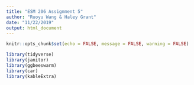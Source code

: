 ```yaml
---
title: "ESM 206 Assignment 5"
author: "Ruoyu Wang & Haley Grant"
date: "11/22/2019"
output: html_document
---
```


```r
knitr::opts_chunk$set(echo = FALSE, message = FALSE, warning = FALSE)

library(tidyverse)
library(janitor)
library(ggbeeswarm)
library(car)
library(kableExtra)
```

